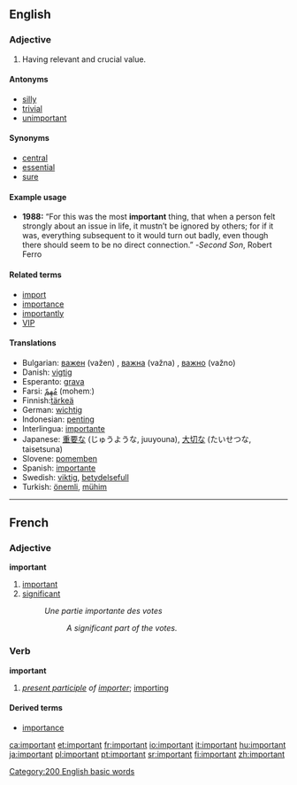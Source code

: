 ==English==

{{rank|glad|hair|ran|572|important|mine|wild|front}}

===Adjective===
{{en-adj-more-most}}

#Having relevant and crucial value.

====Antonyms====
* [[silly]]
* [[trivial]]
* [[unimportant]]

====Synonyms====
* [[central]]
* [[essential]]
* [[sure]]

====Example usage====
* '''1988:''' “For this was the most '''important''' thing, that when a person felt strongly about an issue in life, it mustn’t be ignored by others; for if it was, everything subsequent to it would turn out badly, even though there should seem to be no direct connection.”  -''Second Son'', Robert Ferro

====Related terms====
*[[import]]
*[[importance]]
*[[importantly]]
*[[VIP]]

====Translations====
*Bulgarian: [[важен]] (važen) {{m}}, [[важна]] (važna) {{f}} , [[важно]] (važno) {{n}}
*Danish: [[vigtig]]
*Esperanto: [[grava]]
*Farsi: [[مُهِمّ]] (mohemː)
*Finnish:[[tärkeä]]
*German: [[wichtig]]
*Indonesian: [[penting]]
*Interlingua: [[importante]]
*Japanese: [[重要]]な (じゅうような, juuyouna), [[大切]]な (たいせつな, taisetsuna)
*Slovene: [[pomemben]]
*Spanish: [[importante]]
*Swedish: [[viktig]], [[betydelsefull]]
*Turkish: [[önemli]], [[mühim]]

[[Category:200 English basic words]]

----
==French==

===Adjective===
'''important'''
# [[important]]
# [[significant]]
#:''Une partie importante des votes''
#::''A significant part of the votes.''

===Verb===
'''important'''
# ''[[present participle]] of [[importer]]''; [[importing]]

====Derived terms====
*[[importance]]

[[ca:important]]
[[et:important]]
[[fr:important]]
[[io:important]]
[[it:important]]
[[hu:important]]
[[ja:important]]
[[pl:important]]
[[pt:important]]
[[sr:important]]
[[fi:important]]
[[zh:important]]